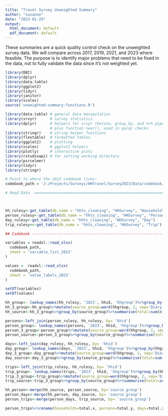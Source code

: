 ```yaml
---
title: "Travel Survey Unweighted Summary"
author: "suzanne"
date: "2023-01-29"
output:
  html_document: default
  pdf_document: default
---
```


These summaries are a quick quality control check on the unweighted survey data. We will compare across 2017, 2019, 2021, and 2023 where feasible. The purpose is to identify major problems that need to be fixed in the data, not to fully validate the data since it's not weighted yet.

```r
library(DBI)
library(dplyr)
library(data.table)
library(ggplot2)
library(tidyr)
library(janitor)
library(scales)
source('unweighted-summary-functions.R')

```

```r
library(data.table) # general data manipulation
library(srvyr)      # survey statistics
library(dplyr)      # helpers for srvyr (mutate, group_by, and %>% pipe), 
                    # plus function near(), used in qa/qc checks 
library(stringr)    # string helper functions
library(flextable)  # formatted tables
library(ggplot2)    # plotting
library(scales)     # ggplot2 helpers
library(plotly)     # interactive plots
library(rstudioapi) # for setting working directory
library(psrcelmer)
library(tidyr)
library(stringr)

# Point to where the 2023 codebook lives:
codebook_path = 'J:/Projects/Surveys/HHTravel/Survey2023/Data/codebook/PSRC_Combined_Codebook_2023_groupings.xlsx'

# Read Data  ===================================================================



hh_rulesy<-get_table(db_name = "hhts_cleaning", "HHSurvey", "Household")
person_rulesy<-get_table(db_name = "hhts_cleaning", "HHSurvey", "Person")
day_rulesy<-get_table(db_name = "hhts_cleaning", "HHSurvey", "Day")
trip_rulesy<<-get_table(db_name = "hhts_cleaning", "HHSurvey", "Trip")

## Codebook -------------------------------------------------------------------- 

variables = readxl::read_xlsx(
  codebook_path,
  sheet = 'variable_list_2023'
)

values =  readxl::read_xlsx(
  codebook_path,
  sheet = 'value_labels_2023'
)

setDT(variables)
setDT(values)
```
```r

hh_group<- lookup_names(hh_rulesy, '2023', hhid, 'hhgroup')%>%group_by(hhgroup)%>%count()
hh_3_group<-hh_group%>%mutate(source_group=word(hhgroup, 2, sep='Diary completed via'))
hh_source<-hh_3_group%>%group_by(source_group)%>%summarise(total=sum(n))
```


```r
persons<-left_join(person_rulesy, hh_rulesy, by= 'hhid')
person_group<- lookup_names(persons, '2023', hhid, 'hhgroup')%>%group_by(hhgroup)%>%count()
person_3_group<-person_group%>%mutate(source_group=word(hhgroup, 2, sep='Diary completed via'))
person_source<-person_3_group%>%group_by(source_group)%>%summarise(total=sum(n))
```


```r
days<-left_join(day_rulesy, hh_rulesy, by= 'hhid')
day_group<- lookup_names(days, '2023', hhid, 'hhgroup')%>%group_by(hhgroup)%>%count()
day_3_group<-day_group%>%mutate(source_group=word(hhgroup, 2, sep='Diary completed via'))
day_source<-day_3_group%>%group_by(source_group)%>%summarise(total=sum(n))
```

```r
trips<-left_join(trip_rulesy, hh_rulesy, by= 'hhid')
trip_group<- lookup_names(trips, '2023', hhid, 'hhgroup')%>%group_by(hhgroup)%>%count()
trip_3_group<-trip_group%>%mutate(source_group=word(hhgroup, 2, sep='Diary completed via'))
trip_source<-trip_3_group%>%group_by(source_group)%>%summarise(total=sum(n))
```

```r
hh_person<-merge(hh_source, person_source, by='source_group')
person_days<-merge(hh_person, day_source, by= 'source_group')
person_trips<-merge(person_days, trip_source, by= 'source_group')

person_trips%>%rename(households=total.x, persons=total.y, days=total.x.1, trips=total.y.1)

```




